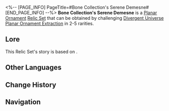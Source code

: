 <%-- [PAGE_INFO]
PageTitle=#Bone Collection's Serene Demesne#
[END_PAGE_INFO] --%>
{{Relic Set Infobox
|id           = 83194
|image1       = Item Bone Collection's Serene Demesne.png{{subst:void|<!--$UPLOAD:<<SpriteOutput/ItemFigures/71042.png>-<Item Bone Collection's Serene Demesne.png>-<Relic Icons>>-->}}
|type         = Planar Ornament
|2pcBonus     = Increases the wearer's Max HP by 12%. When the wearer's Max HP is 5,000 or higher, increases the wearer's and their memosprite's CRIT DMG by 28%.
|linkrope     = Aidonia's Deceased Gravestones
|planarsphere = Aidonia's Deathward Bone Chains
|rarity       = 2345
|source2.1    = [[Divergent Universe Planar Ornament Extraction]]
|source3.1    = [[Divergent Universe Planar Ornament Extraction]]
|source4.1    = [[Divergent Universe Planar Ornament Extraction]]
|source5.1    = [[Divergent Universe Planar Ornament Extraction]]
|source5.2    = [[Synthesize Relics]]
|utility1     = 
|utility2     = 
|utility3     = 
}}
'''Bone Collection's Serene Demesne''' is a [[Relic#Planar Ornaments|Planar Ornament]] [[Relic/Sets|Relic Set]] that can be obtained by challenging [[Divergent Universe Planar Ornament Extraction]] in 2-5{{Icon/Stars|1}} rarities.

==Lore==
This Relic Set's story is based on {{tx}}.
{{Relic Lore|Bone Collection's Serene Demesne}}

==Other Languages==
{{Other Languages
|en   = Bone Collection's Serene Demesne
|zhs  = 谧宁拾骨地
|zht  = 謐寧拾骨地
|ja   = 静謐な拾骨地
|ko   = 고요한 습골지
|es   = Osario sereno
|fr   = Tranquille demeure des os
|ru   = Безмолвная страна костей
|th   = Bone Collection's Serene Demesne
|vi   = Vùng Đất Nhặt Hài Cốt Tĩnh Lặng
|de   = Ruhiges Anwesen für die Gebeine der Toten
|id   = Bone Collection's Serene Demesne
|pt   = Domínio Sereno da Coleção de Ossos
}}

==Change History==
{{Change History|3.1}}

==Navigation==
{{Relic Set Navbox}}